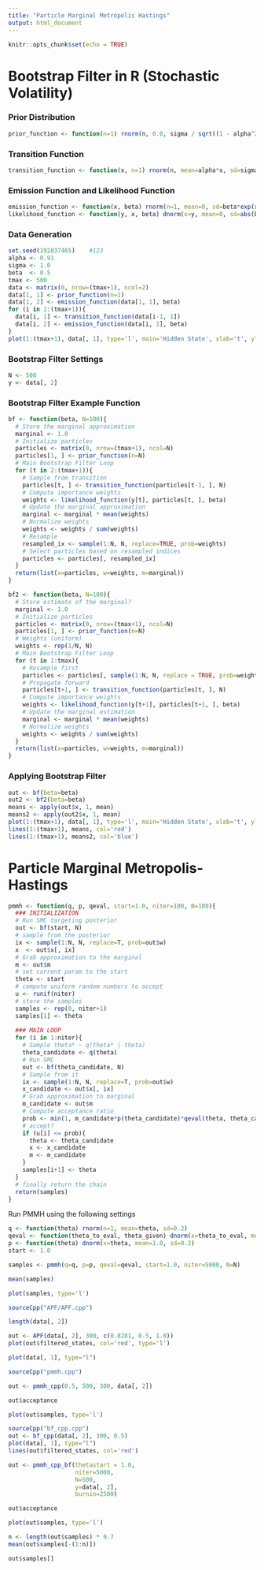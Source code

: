 ```yaml
---
title: "Particle Marginal Metropolis Hastings"
output: html_document
---
```


```r
knitr::opts_chunk$set(echo = TRUE)
```

# Bootstrap Filter in R (Stochastic Volatility)

### Prior Distribution
```r
prior_function <- function(n=1) rnorm(n, 0.0, sigma / sqrt((1 - alpha^2)))
```

### Transition Function
```r
transition_function <- function(x, n=1) rnorm(n, mean=alpha*x, sd=sigma)
```

### Emission Function and Likelihood Function
```r
emission_function <- function(x, beta) rnorm(n=1, mean=0, sd=beta*exp(x/2))
likelihood_function <- function(y, x, beta) dnorm(x=y, mean=0, sd=abs(beta*exp(x/2)))
```

### Data Generation
```r
set.seed(192837465)    #123
alpha <- 0.91
sigma <- 1.0
beta  <- 0.5
tmax <- 500
data <- matrix(0, nrow=(tmax+1), ncol=2)
data[1, 1] <- prior_function(n=1)
data[1, 2] <- emission_function(data[1, 1], beta)
for (i in 2:(tmax+1)){
  data[i, 1] <- transition_function(data[i-1, 1])
  data[i, 2] <- emission_function(data[i, 1], beta)
}
plot(1:(tmax+1), data[, 1], type='l', main='Hidden State', xlab='t', ylab='x')
```


### Bootstrap Filter Settings
```r
N <- 500
y <- data[, 2]
```

### Bootstrap Filter Example Function
```r
bf <- function(beta, N=100){
  # Store the marginal approximation
  marginal <- 1.0
  # Initialize particles
  particles <- matrix(0, nrow=(tmax+1), ncol=N)
  particles[1, ] <- prior_function(n=N)
  # Main Bootstrap Filter Loop
  for (t in 2:(tmax+1)){
    # Sample from transition
    particles[t, ] <- transition_function(particles[t-1, ], N)
    # Compute importance weights
    weights <- likelihood_function(y[t], particles[t, ], beta)
    # Update the marginal approximation
    marginal <- marginal * mean(weights)
    # Normalize weights
    weights <- weights / sum(weights)
    # Resample
    resampled_ix <- sample(1:N, N, replace=TRUE, prob=weights)
    # Select particles based on resampled indices
    particles <- particles[, resampled_ix]
  }
  return(list(x=particles, w=weights, m=marginal))
}
```

```r
bf2 <- function(beta, N=100){
  # Store estimate of the marginal?
  marginal <- 1.0
  # Initialize particles
  particles <- matrix(0, nrow=(tmax+1), ncol=N)
  particles[1, ] <- prior_function(n=N)
  # Weights (uniform)
  weights <- rep(1/N, N)
  # Main Bootstrap Filter Loop
  for (t in 1:tmax){
    # Resample first
    particles <- particles[, sample(1:N, N, replace = TRUE, prob=weights)]
    # Propagate forward
    particles[t+1, ] <- transition_function(particles[t, ], N)
    # Compute importance weights
    weights <- likelihood_function(y[t+1], particles[t+1, ], beta)
    # Update the marginal estimation
    marginal <- marginal * mean(weights)
    # Normalize weights
    weights <- weights / sum(weights)
  }
  return(list(x=particles, w=weights, m=marginal))
} 
```


### Applying Bootstrap Filter
```r
out <- bf(beta=beta)
out2 <- bf2(beta=beta)
means <- apply(out$x, 1, mean)
means2 <- apply(out2$x, 1, mean)
plot(1:(tmax+1), data[, 1], type='l', main='Hidden State', xlab='t', ylab='x')
lines(1:(tmax+1), means, col='red')
lines(1:(tmax+1), means2, col='blue')
```

# Particle Marginal Metropolis-Hastings

```r
pmmh <- function(q, p, qeval, start=1.0, niter=100, N=100){
  ### INITIALIZATION
  # Run SMC targeting posterior
  out <- bf(start, N)
  # sample from the posterior
  ix <- sample(1:N, N, replace=T, prob=out$w)
  x  <- out$x[, ix]
  # Grab approximation to the marginal
  m <- out$m
  # set current param to the start
  theta <- start
  # compute uniform random numbers to accept
  u <- runif(niter)
  # store the samples
  samples <- rep(0, niter+1)
  samples[1] <- theta
  
  ### MAIN LOOP
  for (i in 1:niter){
    # Sample theta* ~ q(theta* | theta)
    theta_candidate <- q(theta)
    # Run SMC 
    out <- bf(theta_candidate, N)
    # Sample from it
    ix <- sample(1:N, N, replace=T, prob=out$w)
    x_candidate <- out$x[, ix]
    # Grab approximation to marginal
    m_candidate <- out$m
    # Compute acceptance ratio
    prob <- min(1, m_candidate*p(theta_candidate)*qeval(theta, theta_candidate) / m*p(theta)*qeval(theta_candidate, theta))
    # accept?
    if (u[i] <= prob){
      theta <- theta_candidate
      x <- x_candidate
      m <- m_candidate
    }
    samples[i+1] <- theta
  }
  # finally return the chain
  return(samples)
}
```

Run PMMH using the following settings

```r
q <- function(theta) rnorm(n=1, mean=theta, sd=0.2)
qeval <- function(theta_to_eval, theta_given) dnorm(x=theta_to_eval, mean=theta_given, sd=0.2)
p <- function(theta) dnorm(x=theta, mean=1.0, sd=0.2)
start <- 1.0
```


```r
samples <- pmmh(q=q, p=p, qeval=qeval, start=1.0, niter=5000, N=N)
```

```r
mean(samples)
```


```r
plot(samples, type='l')
```




```r
sourceCpp("APF/APF.cpp")
```

```r
length(data[, 2])
```


```r
out <- APF(data[, 2], 300, c(0.8281, 0.5, 1.0))
plot(out$filtered_states, col='red', type='l')
```


```r
plot(data[, 1], type="l")
```




```r
sourceCpp("pmmh.cpp")
```

```r
out <- pmmh_cpp(0.5, 500, 300, data[, 2])
```

```r
out$acceptance
```

```r
plot(out$samples, type='l')
```



```r
sourceCpp("bf_cpp.cpp")
out <- bf_cpp(data[, 2], 300, 0.5)
plot(data[, 1], type="l")
lines(out$filtered_states, col='red')
```


```r
out <- pmmh_cpp_bf(thetastart = 1.0, 
                   niter=5000, 
                   N=500, 
                   y=data[, 2],
                   burnin=2500)
```


```r
out$acceptance
```

```r
plot(out$samples, type='l')
```

```r
n <- length(out$samples) * 0.7
mean(out$samples[-(1:n)])
```

```r
out$samples[]
```



